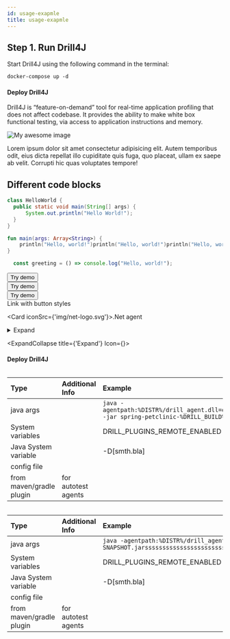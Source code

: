 ```yaml
---
id: usage-exapmle
title: usage-exapmle
---
```



## Step 1. Run Drill4J

Start Drill4J using the following command in the terminal:

```makefile
docker-compose up -d
```

#### Deploy Drill4J

Drill4J is “feature-on-demand” tool for real-time application profiling that does not affect codebase. It provides the ability to make white box functional testing, via access to application instructions and memory.

<Image src="/assets/img/image.png" alt="My awesome image"/>

Lorem ipsum dolor sit amet consectetur adipisicing elit. Autem temporibus odit, eius dicta repellat illo cupiditate quis fuga, quo placeat, ullam ex saepe ab velit. Corrupti hic quas voluptates tempore!

## Different code blocks

```java
class HelloWorld {
  public static void main(String[] args) {
      System.out.println("Hello World!");
  }
}
```
```kotlin
fun main(args: Array<String>) {
    println("Hello, world!")println("Hello, world!")println("Hello, world!")println("Hello, world!")println("Hello, world!")println("Hello, world!")println("Hello, world!")
}
```
```ts
  const greeting = () => console.log("Hello, world!");
```
<button className="button-primary">
    <DownloadIcon/>
    Try demo
</button> <br/>
<button className="button-secondary">Try demo</button> <br/>
<button className="button-ghost">
    <DownloadIcon/>
    Try demo
</button> <br/>
<a className="button-primary">Link with button styles</a> <br/>

<Card iconSrc={'img/net-logo.svg'}>.Net agent</Card> <br/>

<details>
<summary>
    <NetIcon/> Expand
</summary>

#### Deploy Drill4J

</details>

<ExpandCollapse title={'Expand'} Icon={<NetIcon/>}>

#### Deploy Drill4J

</ExpandCollapse>

<Table columns={['20%', '15%', '65%']}>

|Type                      |Additional Info      |Example                       |
|:------------------------ |:------------------- |:---------------------------- |
| java args                |                     | ```java -agentpath:%DISTR%/drill_agent.dll=drillInstallationDir=%DISTR%/,adminAddress=localhost:8090,agentId=Petclinic,buildVersion=%DRILL_BUILD%,logLevel=TRACE -jar spring-petclinic-%DRILL_BUILD%.BUILD-SNAPSHOT.jar``` |
| System variables         |                     | DRILL_PLUGINS_REMOTE_ENABLED |
| Java System variable     |                     | -D[smth.bla]                 |
| config file              |                     |                              |
| from maven/gradle plugin | for autotest agents |


</Table>

<Table columns={['15%', '15%', '70%']}>

|Type                      |Additional Info      |Example                       |
|:------------------------ |:------------------- |:---------------------------- |
| java args                |                     | ```java -agentpath:%DISTR%/drill_agent.dll=drillInstallationDir=%DISTR%/,adminAddress=localhost:8090,agentId=Petclinic,buildVersion=%DRILL_BUILD%,logLevel=TRACE -jar spring-petclinic-%DRILL_BUILD%.BUILD-SNAPSHOT.jarssssssssssssssssssssssssssssssssssssssssssssssssssssssssssssssssssssssssssssssssssssssssssssssssssssssssssssssssssssssssssssssssssssssssssssssssssssssssssssssssssssssssssssssssssssssssssssssssssssssssssssssssssssssssssssssssssssssssssssssssssssssssssssssssssssssss``` |
| System variables         |                     | DRILL_PLUGINS_REMOTE_ENABLED |
| Java System variable     |                     | -D[smth.bla]                 |
| config file              |                     |                              |
| from maven/gradle plugin | for autotest agents |

</Table>



